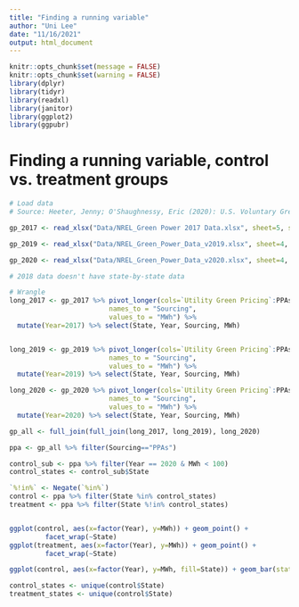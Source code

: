 ```yaml
---
title: "Finding a running variable"
author: "Uni Lee"
date: "11/16/2021"
output: html_document
---
```


```r
knitr::opts_chunk$set(message = FALSE)
knitr::opts_chunk$set(warning = FALSE)
library(dplyr)
library(tidyr)
library(readxl)
library(janitor)
library(ggplot2)
library(ggpubr)
```

# Finding a running variable, control vs. treatment groups 

```r
# Load data 
# Source: Heeter, Jenny; O'Shaughnessy, Eric (2020): U.S. Voluntary Green Power Market Data 2019. National Renewable Energy Laboratory. https://data.nrel.gov/submissions/151

gp_2017 <- read_xlsx("Data/NREL_Green Power 2017 Data.xlsx", sheet=5, skip=2) 

gp_2019 <- read_xlsx("Data/NREL_Green_Power_Data_v2019.xlsx", sheet=4, skip=2) 

gp_2020 <- read_xlsx("Data/NREL_Green_Power_Data_v2020.xlsx", sheet=4, skip=2) 

# 2018 data doesn't have state-by-state data

# Wrangle
long_2017 <- gp_2017 %>% pivot_longer(cols=`Utility Green Pricing`:PPAs,
                         names_to = "Sourcing",
                         values_to = "MWh") %>%
  mutate(Year=2017) %>% select(State, Year, Sourcing, MWh)


long_2019 <- gp_2019 %>% pivot_longer(cols=`Utility Green Pricing`:PPAs,
                         names_to = "Sourcing",
                         values_to = "MWh") %>%
  mutate(Year=2019) %>% select(State, Year, Sourcing, MWh)

long_2020 <- gp_2020 %>% pivot_longer(cols=`Utility Green Pricing`:PPAs,
                         names_to = "Sourcing",
                         values_to = "MWh") %>%
  mutate(Year=2020) %>% select(State, Year, Sourcing, MWh)

gp_all <- full_join(full_join(long_2017, long_2019), long_2020)

ppa <- gp_all %>% filter(Sourcing=="PPAs")

control_sub <- ppa %>% filter(Year == 2020 & MWh < 100)
control_states <- control_sub$State

`%!in%` <- Negate(`%in%`)
control <- ppa %>% filter(State %in% control_states)
treatment <- ppa %>% filter(State %!in% control_states)


ggplot(control, aes(x=factor(Year), y=MWh)) + geom_point() +
         facet_wrap(~State)
ggplot(treatment, aes(x=factor(Year), y=MWh)) + geom_point() +
         facet_wrap(~State)

ggplot(control, aes(x=factor(Year), y=MWh, fill=State)) + geom_bar(stat="identity", position="dodge") 

control_states <- unique(control$State)
treatment_states <- unique(control$State)

```
 
```r

```

